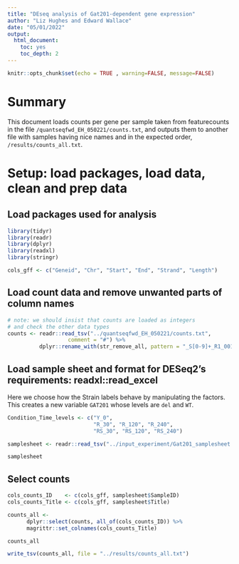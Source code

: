 ```yaml
---
title: "DEseq analysis of Gat201-dependent gene expression"
author: "Liz Hughes and Edward Wallace"
date: "05/01/2022"
output:
  html_document:
    toc: yes
    toc_depth: 2
---
```


```r
knitr::opts_chunk$set(echo = TRUE , warning=FALSE, message=FALSE)
```

# Summary

This document loads counts per gene per sample taken from featurecounts in the file `/quantseqfwd_EH_050221/counts.txt`, and outputs them to another file with samples having nice names and in the expected order, `/results/counts_all.txt`.

# Setup: load packages, load data, clean and prep data


## Load packages used for analysis

```r
library(tidyr)
library(readr)
library(dplyr)
library(readxl)
library(stringr)

cols_gff <- c("Geneid", "Chr", "Start", "End", "Strand", "Length")
```


## Load count data and remove unwanted parts of column names

```r
# note: we should insist that counts are loaded as integers
# and check the other data types
counts <- readr::read_tsv("../quantseqfwd_EH_050221/counts.txt",
                   comment = "#") %>% 
          dplyr::rename_with(str_remove_all, pattern = "_S[0-9]+_R1_001_aln.bam")
```


## Load sample sheet and format for DESeq2's requirements: readxl::read_excel

Here we choose how the Strain labels behave by manipulating the factors. This creates a new variable `GAT201` whose levels are `del` and `WT`.

```r
Condition_Time_levels <- c("Y_0", 
                           "R_30", "R_120", "R_240",
                           "RS_30", "RS_120", "RS_240") 

samplesheet <- readr::read_tsv("../input_experiment/Gat201_samplesheet.txt")

samplesheet
```

## Select counts

```r

cols_counts_ID    <- c(cols_gff, samplesheet$SampleID)
cols_counts_Title <- c(cols_gff, samplesheet$Title)

counts_all <-
      dplyr::select(counts, all_of(cols_counts_ID)) %>%
      magrittr::set_colnames(cols_counts_Title)

counts_all

write_tsv(counts_all, file = "../results/counts_all.txt")
```
